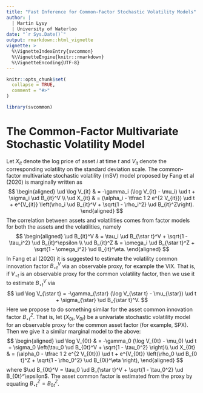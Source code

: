 ```yaml
---
title: "Fast Inference for Common-Factor Stochastic Volatility Models"
author: |
  | Martin Lysy
  | University of Waterloo
date: "`r Sys.Date()`"
output: rmarkdown::html_vignette
vignette: >
  %\VignetteIndexEntry{svcommon}
  %\VignetteEngine{knitr::rmarkdown}
  %\VignetteEncoding{UTF-8}
---
```


<!-- latex macros -->
<script type="text/x-mathjax-config">
  MathJax.Hub.Config({
      TeX: {
	  Macros: {
	      bm: ["\\boldsymbol{#1}",1],
	      tx: ["\\textrm{#1}",1],
	      rv: ["#2_{#1},\\ldots,#2_{#3}",3,"1"],
	      iid: ["\\overset{\\;\\tx{iid}\\;}{\\sim}"],
	      ind: ["\\overset{\\:\\tx{ind}\\:}{\\sim}"],
	      var: ["\\operatorname{var}"],
	      cov: ["\\operatorname{cov}"],
	      cor: ["\\operatorname{cor}"],
	      N: ["\\mathcal{N}"],
	      ud: ["\\mathop{}\\!\\mathrm{d}"],
	      der: ["\\frac{\\ud^{#1}}{\\ud{#2}^{#1}}", 2, ""],
	      del: ["\\frac{\\partial^{#1}}{\\partial{#2}^{#1}}", 2, ""],
	      fder: ["\\frac{\\ud^{#1}#3}{\\ud{#2}^{#1}}", 3, ""],
	      fdel: ["\\frac{\\partial^{#1}#3}{\\partial{#2}^{#1}}", 3, ""],
	      hess: ["\\frac{\\partial^2}{\\partial{#1}\\partial{#1}'}", 1],
	      fhess: ["\\frac{\\partial^2#2}{\\partial{#1}\\partial{#1}'}", 2],
	      ww: ["{\\bm{w}}"],
	      xx: ["{\\bm{x}}"],
	      yy: ["{\\bm{y}}"],
	      zz: ["{\\bm{z}}"],
	      XX: ["{\\bm{X}}"],
	      YY: ["{\\bm{Y}}"],
	      ZZ: ["{\\bm{Z}}"],
	      aal: ["{\\bm{\\alpha}}"],
	      bbe: ["{\\bm{\\beta}}"],
	      gga: ["{\\bm{\\gamma}}"],
	      eet: ["{\\bm{\\eta}}"],
	      lla: ["{\\bm{\\lambda}}"],
	      mmu: ["{\\bm{\\mu}}"],
	      pph: ["{\\bm{\\phi}}"],
	      pps: ["{\\bm{\\psi}}"],
	      rrh: ["{\\bm{\\rho}}"],
	      ssi: ["{\\bm{\\sigma}}"],
	      tta: ["{\\bm{\\tau}}"],
	      tth: ["{\\bm{\\theta}}"],
	      GGa: ["{\\bm{\\Gamma}}"],
	      SSi: ["{\\bm{\\Sigma}}"],
	      TTh: ["{\\bm{\\Theta}}"]
	  }
      }
  });
</script>


```r
knitr::opts_chunk$set(
  collapse = TRUE,
  comment = "#>"
)
```

```r
library(svcommon)
```

# The Common-Factor Multivariate Stochastic Volatility Model

Let $X_{it}$ denote the log price of asset $i$ at time $t$ and $V_{it}$ denote the corresponding volatility on the standard deviation scale.  The common-factor multivariate stochastic volatility (mSV) model proposed by Fang et al (2020) is marginally written as
$$
\begin{aligned}
\ud \log V_{it} & = -\gamma_i (\log V_{it} - \mu_i) \ud t + \sigma_i \ud B_{it}^V \\
\ud X_{it} & = (\alpha_i - \tfrac 1 2 e^{2 V_{it}}) \ud t + e^{V_{it}} \left(\rho_i \ud B_{it}^V + \sqrt{1 - \rho_i^2} \ud B_{it}^Z\right).
\end{aligned}
$$
The correlation between assets and volatilities comes from factor models for both the assets and the volatilities, namely
$$
\begin{aligned}
\ud B_{it}^V & = \tau_i \ud B_{\star t}^V + \sqrt{1 - \tau_i^2} \ud B_{it}^\epsilon \\
\ud B_{it}^Z & = \omega_i \ud B_{\star t}^Z + \sqrt{1 - \omega_i^2} \ud B_{it}^\eta.
\end{aligned}
$$
In Fang et al (2020) it is suggested to estimate the volatility common innovation factor $B_{\star t}^{V}$ via an observable proxy, for example the VIX.  That is, if $V_{\star t}$ is an observable proxy for the common volatility factor, then we use it to estimate $B_{\star t}^V$ via
$$
\ud \log V_{\star t} = -\gamma_{\star} (\log V_{\star t} - \mu_{\star}) \ud t + \sigma_{\star} \ud B_{\star t}^V.
$$
Here we propose to do something similar for the asset common innovation factor $B_{\star t}^Z$.  That is, let $(X_{0t}, V_{0t})$ be a univariate stochastic volatility model for an observable proxy for the common asset factor (for example, SPX).  Then we give it a similar marginal model to the above:
$$
\begin{aligned}
\ud \log V_{0t} & = -\gamma_0 (\log V_{0t} - \mu_0) \ud t + \sigma_0 \left(\tau_0 \ud B_{0t}^V + \sqrt{1 - \tau_0^2} \right)\\
\ud X_{0t} & = (\alpha_0 - \tfrac 1 2 e^{2 V_{0t}}) \ud t + e^{V_{0t}} \left(\rho_0 \ud B_{0 t}^Z + \sqrt{1 - \rho_0^2} \ud B_{0i}^\eta \right),
\end{aligned}
$$
where $\ud B_{0t}^V = \tau_0 \ud B_{\star t}^V + \sqrt{1 - \tau_0^2} \ud B_{0t}^\epsilon$.  The asset common factor is estimated from the proxy by equating $B_{\star t}^Z = B_{0t}^Z$.
